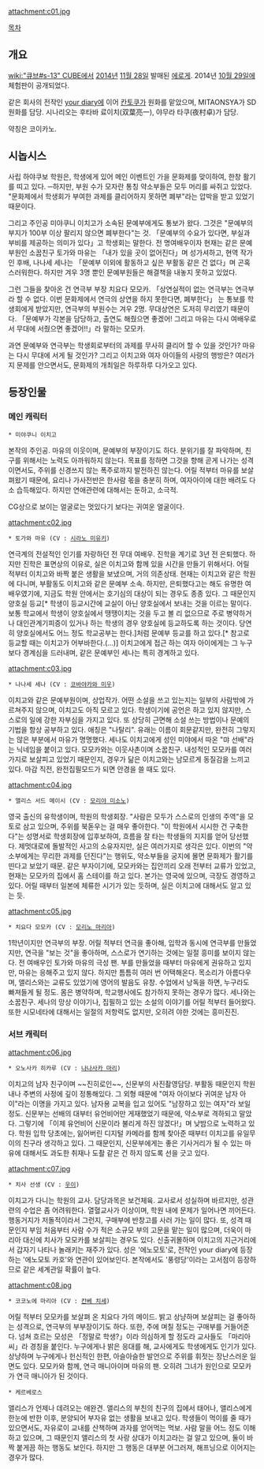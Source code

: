 {{{+1 恋する彼女の不器用な舞台 }}}
attachment:c01.jpg

[[목차]]

== 개요 ==
[[wiki:"큐브#s-13" CUBE]]에서 [[2014년]] [[11월 28일]] 발매된 [[에로게]].
2014년 [[10월 29일]]에 체험판이 공개되었다.

같은 회사의 전작인 [[your diary]]에 이어 [[칸토쿠]]가 원화를 맡았으며, MITAONSYA가 SD원화를 담당.
시나리오는 후타바 료이치(双葉亮一), 야무라 타쿠(夜村卓)가 담당.

약칭은 코이카노.

== 시놉시스 ==
사립 하야쿠보 학원은, 학생에게 있어 메인 이벤트인 가을 문화제를 맞이하여, 한창 활기를 띠고 있다.
─하지만, 부원 수가 모자란 통칭 약소부들은 모두 머리를 싸쥐고 있었다.
"문화제에서 학생회가 부여한 과제를 클리어하지 못하면 폐부"라는 압박을 받고 있었기 때문이다.

그리고 주인공 미야쿠니 이치고가 소속된 문예부에게도 통보가 왔다.
그것은 "문예부의 부지가 100부 이상 팔리지 않으면 폐부한다"는 것.
「문예부의 수요가 있다면, 부실과 부비를 제공하는 의미가 있다」고 학생회는 말한다.
전 명여배우이자 현재는 같은 문예부원인 소꿉친구 토가와 마유는 「내가 있을 곳이 없어진다」며 성가셔하고,
현역 작가인 후배, 나나세 세나는 「문예부 이외에 활동하고 싶은 부활동 같은 건 없다」며 곤혹스러워한다.
하지만 겨우 3명 뿐인 문예부원들은 해결책을 내놓지 못하고 있었다.

그런 그들을 찾아온 건 연극부 부장 치요다 모모카.
「상연실적이 없는 연극부는 연극부라 할 수 없다. 이번 문화제에서 연극의 상연을 하지 못한다면, 폐부한다」
는 통보를 학생회에게 받았지만, 연극부의 부원수는 겨우 2명. 무대상연은 도저히 무리였기 때문이다.
「문예부가 각본을 담당하고, 출연도 해줬으면 좋겠어! 그리고 마유는 다시 여배우로서 무대에 서줬으면 좋겠어!!」라 말하는 모모카.

과연 문예부와 연극부는 학생회로부터의 과제를 무사히 클리어 할 수 있을 것인가?
마유는 다시 무대에 서게 될 것인가? 그리고 이치고와 여자 아이들의 사랑의 행방은?
여러가지 문제를 안으면서도, 문화제의 개최일은 하루하루 다가오고 있다.

== 등장인물 ==
=== 메인 캐릭터 ===
 * 미야쿠니 이치고
본작의 주인공. 마유의 이웃이며, 문예부의 부장이기도 하다.
분위기를 잘 파악하며, 친구를 위해서는 노력도 아까워하지 않는다.
목표를 정하면 그것을 향해 곧게 나가는 성격이면서도, 주위를 신경쓰지 않는 폭주로까지 발전하진 않는다.
어릴 적부터 마유를 보살펴왔기 때문에, 요리나 가사전반은 한사람 몫을 충분히 하며, 여자아이에 대한 배려도 다소 습득해있다.
하지만 연애관련에 대해서는 둔하고, 소극적.

CG상으로 보이는 얼굴로는 멋있다기 보다는 귀여운 얼굴이다.

attachment:c02.jpg
 * 토가와 마유 (CV : [[타츠미 유이코|시라노 미유키]])
연극계의 전설적인 인기를 자랑하던 전 무대 여배우. 진학을 계기로 3년 전 은퇴했다.
하지만 진학은 표면상의 이유로, 실은 이치고와 함께 있을 시간을 만들기 위해서다.
어릴 적부터 이치고와 바짝 붙은 생활을 보냈으며, 거의 의존상태. 
현재는 이치고와 같은 학원에 다니며, 부활동도 이치고와 같은 문예부 소속.
하지만,  은퇴했다고는 해도 유명한 여배우였기에, 지금도 학원 안에서는 호기심의 대상이 되는 경우도 종종 있다.
그 때문인지 양호실 등교[* 학생이 등교시간에 교실이 아닌 양호실에서 보내는 것을 이르는 말이다. 보통 학교에서 학생이 양호실에서 땡땡이치는 것을 두고 볼 리 없으므로 주로 병약하거나 대인관계기피증이 있거나 하는 학생의 경우 양호실에 등교하도록 하는 것이다. 당연히 양호실에서도 어느 정도 학교공부는 한다.]처럼 문예부 등교를 하고 있다.[* 참고로 등교할 때는 이치고가 어부바한다.(...)]
이치고에게 접근 하는 여자 아이에게는 그 누구보다 경계심을 드러내며, 같은 문예부인 세나는 특히 경계하고 있다.

attachment:c03.jpg
 * 나나세 세나 (CV : [[야마모토 노조미|코바야카와 미우]])
이치고와 같은 문예부원이며, 상업작가.
어떤 소설을 쓰고 있는지는 일부의 사람밖에 가르쳐주지 않으며, 이치고도 아직 모르고 있다.
학생이기에 공언은 하고 있지 않지만, 스스로의 일에 강한 자부심을 가지고 있다.
또 상당히 근면해 소설 쓰는 방법이나 문예의 기법을 항상 공부하고 있다.
애칭은 "나탈리". 유래는 이름이 회문같지만, 완전히 그렇지는 않은 부분에서 마유가 명명했다.
세나도 이치고에게 성인 미야에서 따온 "먀 선배"라는 닉네임을 붙이고 있다.
모모카와는 이웃사촌이며 소꿉친구. 내성적인 모모카를 여러가지로 보살피고 있었기 때문인지, 경우가 닮은 이치고와는 남모르게 동질감을 느끼고 있다.
마감 직전, 완전집필모드가 되면 안경을 쓸 때도 있다.

attachment:c04.jpg
 * 앨리스 서드 메이시 (CV : [[요시다 마유미#s-2|모리야 미소노]])
영국 출신의 유학생이며, 학원의 학생회장.
"사람은 모두가 스스로의 인생의 주역"을 모토로 삼고 있으며, 주위를 북돋우는 걸 매우 좋아한다.
"이 학원에서 시시한 건 구축한다"는 성명서로 학생회장에 입후보하여, 흐름을 잘 타는 학생들의 지지를 얻어 당선했다.
제멋대로에 돌발적인 사고의 소유자지만, 실은 여러가지로 생각은 있다.
이번의 "약소부에게는 무리한 과제를 던진다"는 행위도, 약소부들을 궁지에 몰면 문화제가 활기를 띤다고 보았기 때문.
같은 부자이기에, 모모카와는 집안끼리 오래 전부터 교류가 있었고, 현재는 모모카의 집에서 홈 스테이를 하고 있다.
본가는 영국에 있으며, 극장도 경영하고 있다.
어릴 때부터 일본에 체류한 시기가 있는 듯하며, 실은 이치고에 대해서도 알고 있는 듯.

attachment:c05.jpg
 * 치요다 모모카 (CV : [[우치다 마미|모리노 마리아]])
1학년이지만 연극부의 부장.
어릴 적부터 연극을 좋아해, 입학과 동시에 연극부를 만들었지만, 연극을 "보는 것"을 좋아하며, 스스로가 연기하는 것에는 일절 흥미를 보이지 않는다.
전 여배우인 토가와 마유의 극성 팬. 부를 만들었을 때부터 마유에게 권유하고 있지만, 마유는 응해주고 있지 않다. 하지만 틈틈히 여러 번 어택해온다.
목소리가 아름다우며, 앨리스와는 교류도 있었기에 영어의 발음도 유창.
수업에서 낭독을 하면, 누구라도 빠져들게 될 정도.
몸은 병약하며, 학교행사에도 참가하지 못하는 경우가 많다.
세나와는 소꿉친구. 세나의 망상 이야기나, 집필하고 있는 소설의 이야기를 어릴 적부터 들어왔다.
또한 시모네타에 대해서는 일절의 저항력도 없지만, 오히려 야한 것에는 흥미진진.

=== 서브 캐릭터 ===
attachment:c06.jpg
 * 오노사카 히카루 (CV : [[후지이 미나미|나나사카 마리]])
이치고의 남자 친구이며 ~~진히로인~~, 신문부의 사진촬영담당.
부활동 때문인지 학원 내나 주변의 사정에 깊이 정통해있다.
그 외형 때문에 "여자 아이보다 귀여운 남자 아이"라는 이명을 가지고 있다.
남자용 교복을 입고 있어도 "남장하고 있는 여자"라 보일 정도.
신문부는 선배의 대부터 유언비어만 게재했었기 때문에, 약소부로 격하되고 말았다.
그렇기에 「이제 유언비어 신문이라 불리게 하진 않겠다!」며 낮밤으로 노력하고 있다.
학원 입학 당초에는, 잃어버린 디지털 카메라를 함께 찾아준 때부터 이치고를 유일무이의 친구라 생각하고 있다.
그 때문인지, 신문부에게는 좋은 기사거리가 될 수 있는 마유에 대해서도 과도한 취재나 도촬 같은 건 하지 않도록 선을 긋고 있다.

attachment:c07.jpg
 * 치사 선생 (CV : [[오오하시 아유루|우이]])
이치고가 다니는 학원의 교사. 담당과목은 보건체육.
교사로서 성실하며 바르지만, 성관련의 수업은 좀 어려워한다.
열혈교사가 이상이며, 학원 내에 문제가 일어나면 끼어든다.
행동거지가 저돌적이라서 그런지, 구매부에 반창고를 사러 가는 일이 많다.
또, 성격 때문인지 부임 처음부터 사람 수가 적은 소규모 부의 고문을 맡는 일이 많으며, 더욱이 마리아 대신에 치사가 모모카를 보살피는 경우도 있다.
신출귀몰하며 이치고의 지근거리에서 갑자기 나타나 놀래키는 재주가 있다.
성은 '에노모토'로, 전작인 your diary에 등장하는 '에노모토 카호'와 연관이 있어보인다. 본작에서도 '풍령당'이라는 고서점이 등장하므로 같은 세계관일 확률이 높다.

attachment:c08.jpg
 * 코코노에 마리아 (CV : [[칸베 치세]])
어릴 적부터 모모카를 보살펴 온 치요다 가의 메이드.
밝고 상냥하며 보살피는 걸  좋아하는 성격으로, 연극부의 부부장이기도 하다.
또한, 주에 며칠 정도는 구매부를 거들어준다.
넘쳐 흐르는 모성은 「정말로 학생?」이라 의심하게 할 정도라 교사들도 「마리아 씨」라 경칭을 붙인다.
누구에게나 밝은 응대를 해, 교사에게도 학생에게도 인기가 있다.
상냥하며 누구에게나 헌신적인 한편, 아슬아슬한 발언으로 주위를 휘젓는 장난스러운 일면도 있다.
모모카와 함께, 연극 매니아이며 마유의 팬. 오히려 그녀가 원인으로 모모카가 연극 매니아가 된 것이다.

 * 케르베로스
앨리스가 언제나 데려오는 애완견.
앨리스의 부친의 친구의 집에서 태어나, 앨리스에게 한눈에 반한 이후, 분양되어 부자유 없는 생활을 보내고 있다.
학생들이 먹이를 줄 때가 있으면서도, 자유로이 교내를 산책하며 과자를 얻어먹는 먹보.
사람 말을 어느 정도 이해하고 있으며, 그 때문인지 앨리스의 첫 사랑 상대가 이치고라는 걸 알고 있으며, 둘이 바짝 붙게끔 하는 행동도 보인다.
하지만 그 행동은 대부분 어그러져, 해프닝으로 이어지는 경우가 많다.
